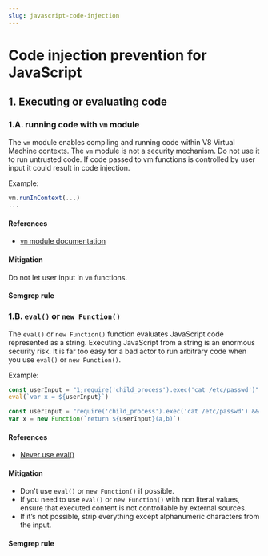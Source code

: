 ```yaml
---
slug: javascript-code-injection
---
```



# Code injection prevention for JavaScript

<CodeInjectionIntro />

## 1. Executing or evaluating code

### 1.A. running code with `vm` module

The `vm` module enables compiling and running code within V8 Virtual Machine contexts. The `vm` module is not a security mechanism. Do not use it to run untrusted code. If code passed to vm functions is controlled by user input it could result in code injection. 

Example:

```javascript
vm.runInContext(...)
...
```

#### References

- [`vm` module documentation](https://nodejs.org/dist/latest-v14.x/docs/api/vm.html)

#### Mitigation

Do not let user input in `vm` functions.

#### Semgrep rule

<LinkToRegistryRule ruleId="javascript.lang.security.audit.vm-injection.vm-runincontext-context-injection" />

### 1.B. `eval()` or `new Function()`

The `eval()` or `new Function()` function evaluates JavaScript code represented as a string. Executing JavaScript from a string is an enormous security risk. It is far too easy for a bad actor to run arbitrary code when you use `eval()` or `new Function()`.

Example:

```javascript
const userInput = "1;require('child_process').exec('cat /etc/passwd')"
eval(`var x = ${userInput}`)

const userInput = "require('child_process').exec('cat /etc/passwd') && console.log"
var x = new Function(`return ${userInput}(a,b)`)
```

#### References

- [Never use eval()](https://developer.mozilla.org/en-US/docs/Web/JavaScript/Reference/Global_Objects/eval#never_use_eval!)

#### Mitigation

- Don't use `eval()` or `new Function()` if possible.
- If you need to use `eval()` or `new Function()` with non literal values, ensure that executed content is not controllable by external sources.
- If it’s not possible, strip everything except alphanumeric characters from the input.

#### Semgrep rule

<LinkToRegistryRule ruleId="javascript.lang.security.detect-eval-with-expression.detect-eval-with-expression" />
